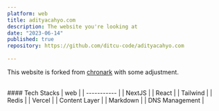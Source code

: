 ```yaml
---
platform: web
title: adityacahyo.com
description: The website you're looking at
date: "2023-06-14"
published: true
repository: https://github.com/ditcu-code/adityacahyo.com
  
---
```


This website is forked from [chronark](https://chronark.com) with some adjustment. 

<br />
#### Tech Stacks
| web     | 
| ----------- |
| NextJS      | 
| React      | 
| Tailwind      | 
| Redis      | 
| Vercel      | 
| Content Layer      | 
| Markdown      | 
| DNS Management     | 